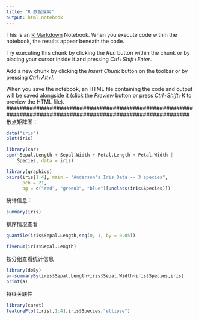 ```yaml
---
title: "R 数据探索"
output: html_notebook
---
```

###############################################################################################################
This is an [R Markdown](http://rmarkdown.rstudio.com) Notebook. When you execute code within the notebook, the results appear beneath the code. 

Try executing this chunk by clicking the *Run* button within the chunk or by placing your cursor inside it and pressing *Ctrl+Shift+Enter*. 

Add a new chunk by clicking the *Insert Chunk* button on the toolbar or by pressing *Ctrl+Alt+I*.

When you save the notebook, an HTML file containing the code and output will be saved alongside it (click the *Preview* button or press *Ctrl+Shift+K* to preview the HTML file).
###############################################################################################################
散点矩阵图：
```r
data("iris")
plot(iris)
```

```r
library(car)
spm(~Sepal.Length + Sepal.Width + Petal.Length + Petal.Width |
    Species, data = iris)
```
```r
library(graphics)
pairs(iris[1:4], main = "Anderson's Iris Data -- 3 species",
      pch = 21,
      bg = c("red", "green3", "blue")[unclass(iris$Species)])

```

统计信息：
```r
summary(iris)
```

排序情况查看
```r
quantile(iris$Sepal.Length,seq(0, 1, by = 0.05))

fivenum(iris$Sepal.Length)
```

按分组查看统计信息
```r
library(doBy)
a<-summaryBy(iris$Sepal.Length+iris$Sepal.Width~iris$Species,iris)
print(a)
```

特征关联性
```r
library(caret)
featurePlot(iris[,1:4],iris$Species,"ellipse")
```





